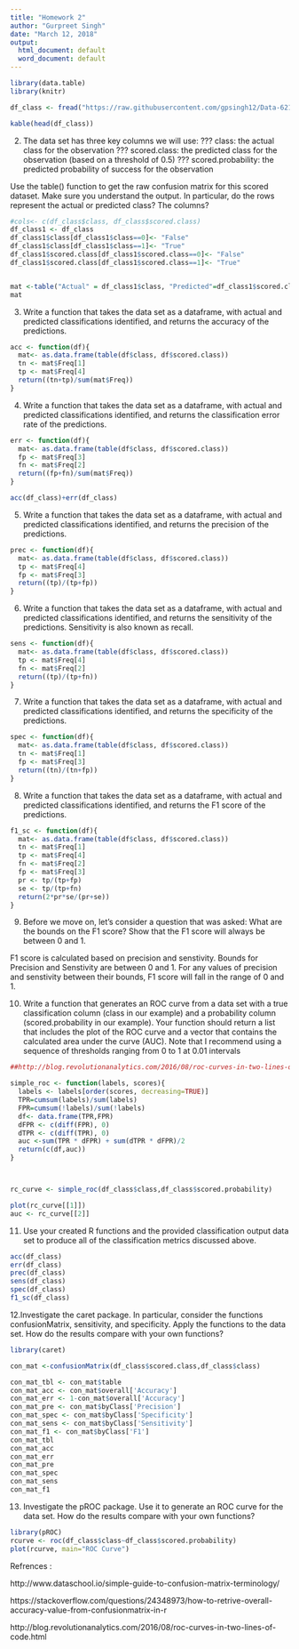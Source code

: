 ---
title: "Homework 2"
author: "Gurpreet Singh"
date: "March 12, 2018"
output:
  html_document: default
  word_document: default
---



```{r}
library(data.table)
library(knitr)
```



```{r}
df_class <- fread("https://raw.githubusercontent.com/gpsingh12/Data-621/master/Hw2/classification-output-data.csv")

kable(head(df_class))
```


2. The data set has three key columns we will use:
??? class: the actual class for the observation
??? scored.class: the predicted class for the observation (based on a threshold of 0.5)
??? scored.probability: the predicted probability of success for the observation

Use the table() function to get the raw confusion matrix for this scored dataset. Make sure you understand
the output. In particular, do the rows represent the actual or predicted class? The columns?


```{r}
#cols<- c(df_class$class, df_class$scored.class)
df_class1 <- df_class
df_class1$class[df_class1$class==0]<- "False"
df_class1$class[df_class1$class==1]<- "True"
df_class1$scored.class[df_class1$scored.class==0]<- "False"
df_class1$scored.class[df_class1$scored.class==1]<- "True"


mat <-table("Actual" = df_class1$class, "Predicted"=df_class1$scored.class,useNA = 'ifany')
mat
```



3. Write a function that takes the data set as a dataframe, with actual and predicted classifications identified,
and returns the accuracy of the predictions.

```{r}

acc <- function(df){
  mat<- as.data.frame(table(df$class, df$scored.class))
  tn <- mat$Freq[1]
  tp <- mat$Freq[4]
  return((tn+tp)/sum(mat$Freq))
}
```


4. Write a function that takes the data set as a dataframe, with actual and predicted classifications identified, and returns the classification error rate of the predictions.



```{r}

err <- function(df){
  mat<- as.data.frame(table(df$class, df$scored.class))
  fp <- mat$Freq[3]
  fn <- mat$Freq[2]
  return((fp+fn)/sum(mat$Freq))
}
```



```{r}
acc(df_class)+err(df_class)
```



5. Write a function that takes the data set as a dataframe, with actual and predicted classifications identified, and returns the precision of the predictions.


```{r}

prec <- function(df){
  mat<- as.data.frame(table(df$class, df$scored.class))
  tp <- mat$Freq[4]
  fp <- mat$Freq[3]
  return((tp)/(tp+fp))
}
```


6. Write a function that takes the data set as a dataframe, with actual and predicted classifications identified, and returns the sensitivity of the predictions. Sensitivity is also known as recall.




```{r}

sens <- function(df){
  mat<- as.data.frame(table(df$class, df$scored.class))
  tp <- mat$Freq[4]
  fn <- mat$Freq[2]
  return((tp)/(tp+fn))
}
```


7. Write a function that takes the data set as a dataframe, with actual and predicted classifications identified, and returns the specificity of the predictions.


```{r}
spec <- function(df){
  mat<- as.data.frame(table(df$class, df$scored.class))
  tn <- mat$Freq[1]
  fp <- mat$Freq[3]
  return((tn)/(tn+fp))
}
```

8. Write a function that takes the data set as a dataframe, with actual and predicted classifications identified, and returns the F1 score of the predictions.

```{r}
f1_sc <- function(df){
  mat<- as.data.frame(table(df$class, df$scored.class))
  tn <- mat$Freq[1]
  tp <- mat$Freq[4]
  fn <- mat$Freq[2]
  fp <- mat$Freq[3]
  pr <- tp/(tp+fp)
  se <- tp/(tp+fn)
  return(2*pr*se/(pr+se))
}

```


9. Before we move on, let's consider a question that was asked: What are the bounds on the F1 score? Show that the F1 score will always be between 0 and 1.

F1 score is calculated based on precision and senstivity. Bounds for Precision and Senstivity are between 0 and 1. For any values of precision and senstivity between their bounds, F1 score will fall in the range of 0 and 1.


10. Write a function that generates an ROC curve from a data set with a true classification column (class in our example) and a probability column (scored.probability in our example). Your function should return a list that includes the plot of the ROC curve and a vector that contains the calculated area under the curve (AUC). Note that I recommend using a sequence of thresholds ranging from 0 to 1 at 0.01 intervals

```{r}

##http://blog.revolutionanalytics.com/2016/08/roc-curves-in-two-lines-of-code.html

simple_roc <- function(labels, scores){
  labels <- labels[order(scores, decreasing=TRUE)]
  TPR=cumsum(labels)/sum(labels)
  FPR=cumsum(!labels)/sum(!labels)
  df<- data.frame(TPR,FPR)
  dFPR <- c(diff(FPR), 0)
  dTPR <- c(diff(TPR), 0)
  auc <-sum(TPR * dFPR) + sum(dTPR * dFPR)/2
  return(c(df,auc))
}



rc_curve <- simple_roc(df_class$class,df_class$scored.probability)

plot(rc_curve[[1]])
auc <- rc_curve[[2]]


```



11. Use your created R functions and the provided classification output data set to produce all of the classification metrics discussed above.

```{r}
acc(df_class)
err(df_class)
prec(df_class)
sens(df_class)
spec(df_class)
f1_sc(df_class)
```


12.Investigate the caret package. In particular, consider the functions confusionMatrix, sensitivity, and specificity. Apply the functions to the data set. How do the results compare with your own functions?

```{r}
library(caret)

con_mat <-confusionMatrix(df_class$scored.class,df_class$class)

con_mat_tbl <- con_mat$table
con_mat_acc <- con_mat$overall['Accuracy']
con_mat_err <- 1-con_mat$overall['Accuracy']
con_mat_pre <- con_mat$byClass['Precision']
con_mat_spec <- con_mat$byClass['Specificity']
con_mat_sens <- con_mat$byClass['Sensitivity']
con_mat_f1 <- con_mat$byClass['F1']
con_mat_tbl
con_mat_acc
con_mat_err
con_mat_pre
con_mat_spec
con_mat_sens
con_mat_f1

```




13. Investigate the pROC package. Use it to generate an ROC curve for the data set. How do the results compare with your own functions?

```{r}
library(pROC)
rcurve <- roc(df_class$class~df_class$scored.probability)
plot(rcurve, main="ROC Curve") 

```

Refrences :

http://www.dataschool.io/simple-guide-to-confusion-matrix-terminology/


https://stackoverflow.com/questions/24348973/how-to-retrive-overall-accuracy-value-from-confusionmatrix-in-r


http://blog.revolutionanalytics.com/2016/08/roc-curves-in-two-lines-of-code.html
